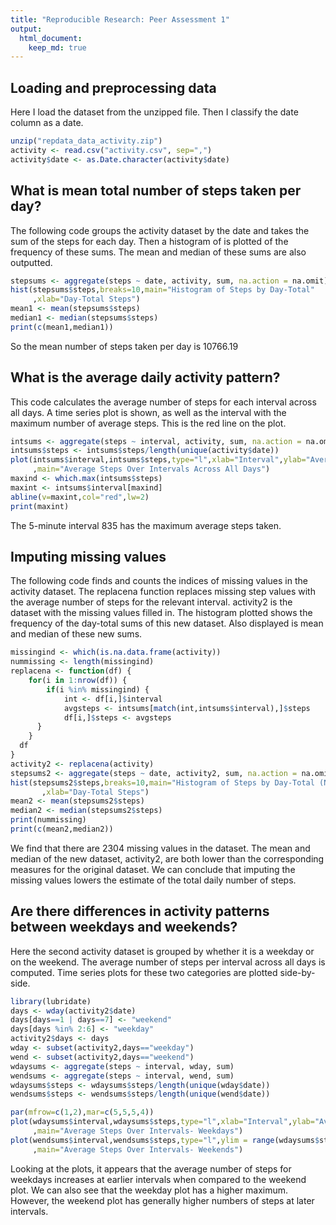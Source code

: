 ```yaml
---
title: "Reproducible Research: Peer Assessment 1"
output: 
  html_document:
    keep_md: true
---
```



## Loading and preprocessing data  

Here I load the dataset from the unzipped file. Then I classify the date column as a date.  
```r
unzip("repdata_data_activity.zip")
activity <- read.csv("activity.csv", sep=",")
activity$date <- as.Date.character(activity$date)
```

## What is mean total number of steps taken per day? 

The following code groups the activity dataset by the date and takes the sum of the steps for each day. Then a histogram of is plotted of the frequency of these sums. The mean and median of these sums are also outputted.  
```r
stepsums <- aggregate(steps ~ date, activity, sum, na.action = na.omit)
hist(stepsums$steps,breaks=10,main="Histogram of Steps by Day-Total"
     ,xlab="Day-Total Steps")
mean1 <- mean(stepsums$steps)
median1 <- median(stepsums$steps)
print(c(mean1,median1))
```
So the mean number of steps taken per day is 10766.19  

## What is the average daily activity pattern?  
This code calculates the average number of steps for each interval across all days. A time series plot is shown, as well as the interval with the maximum number of average steps. This is the red line on the plot.  

```r
intsums <- aggregate(steps ~ interval, activity, sum, na.action = na.omit)
intsums$steps <- intsums$steps/length(unique(activity$date))
plot(intsums$interval,intsums$steps,type="l",xlab="Interval",ylab="Average Steps"
     ,main="Average Steps Over Intervals Across All Days")
maxind <- which.max(intsums$steps)
maxint <- intsums$interval[maxind]
abline(v=maxint,col="red",lw=2)
print(maxint)
```
The 5-minute interval 835 has the maximum average steps taken.  

## Imputing missing values  
The following code finds and counts the indices of missing values in the activity dataset. The replacena function replaces missing step values with the average number of steps for the relevant interval. activity2 is the dataset with the missing values filled in. The histogram plotted shows the frequency of the day-total sums of this new dataset. Also displayed is mean and median of these new sums.  

```r
missingind <- which(is.na.data.frame(activity))
nummissing <- length(missingind)
replacena <- function(df) {
    for(i in 1:nrow(df)) {
        if(i %in% missingind) {
            int <- df[i,]$interval
            avgsteps <- intsums[match(int,intsums$interval),]$steps
            df[i,]$steps <- avgsteps
      }
    }
  df
}
activity2 <- replacena(activity)
stepsums2 <- aggregate(steps ~ date, activity2, sum, na.action = na.omit)
hist(stepsums2$steps,breaks=10,main="Histogram of Steps by Day-Total (NAs Imputed)"
       ,xlab="Day-Total Steps")
mean2 <- mean(stepsums2$steps)
median2 <- median(stepsums2$steps)
print(nummissing)
print(c(mean2,median2))
```
We find that there are 2304 missing values in the dataset. The mean and median of the new dataset, activity2, are both lower than the corresponding measures for the original dataset.  We can conclude that imputing the missing values lowers the estimate of the total daily number of steps.  

## Are there differences in activity patterns between weekdays and weekends?  
Here the second activity dataset is grouped by whether it is a weekday or on the weekend. The average number of steps per interval across all days is computed. Time series plots for these two categories are plotted side-by-side.  
```r
library(lubridate)
days <- wday(activity2$date)
days[days==1 | days==7] <- "weekend"
days[days %in% 2:6] <- "weekday"
activity2$days <- days
wday <- subset(activity2,days=="weekday")
wend <- subset(activity2,days=="weekend")
wdaysums <- aggregate(steps ~ interval, wday, sum)
wendsums <- aggregate(steps ~ interval, wend, sum)
wdaysums$steps <- wdaysums$steps/length(unique(wday$date))
wendsums$steps <- wendsums$steps/length(unique(wend$date))

par(mfrow=c(1,2),mar=c(5,5,5,4))
plot(wdaysums$interval,wdaysums$steps,type="l",xlab="Interval",ylab="Average Steps"
     ,main="Average Steps Over Intervals- Weekdays")
plot(wendsums$interval,wendsums$steps,type="l",ylim = range(wdaysums$steps),xlab="Interval",ylab="Average Steps"
     ,main="Average Steps Over Intervals- Weekends")
```
Looking at the plots, it appears that the average number of steps for weekdays increases at earlier intervals when compared to the weekend plot. We can also see that the weekday plot has a higher maximum. However, the weekend plot has generally higher numbers of steps at later intervals.  